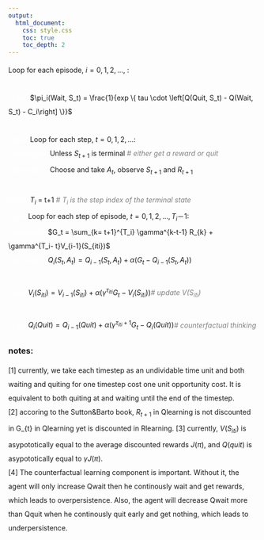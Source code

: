 ```yaml
---
output:
  html_document:
    css: style.css
    toc: true
    toc_depth: 2
---
```

<style>
    p {line-height: 2em;}
</style>

Loop for each episode, $i = 0, 1, 2, ...$, :   
\
<span style="color:white">space</span> $\pi_i(Wait, S_t) = \frac{1}{exp \{ tau \cdot \left[Q(Quit, S_t) - Q(Wait, S_t) - C_i\right] \}}$  
\
<span style="color:white">space</span> Loop for each step, $t = 0, 1, 2, ...$:  
<span style="color:white">spacespace</span> Unless $S_{t+1}$ is terminal <span style="color:grey">*#    either get a reward or quit*</span>  
<span style="color:white">spacespace</span> Choose and take $A_t$, observe $S_{t+1}$ and $R_{t+1}$  
\
<span style="color:white">space</span> $T_i$ = t+1 <span style="color:grey">*#    $T_i$ is the step index of the terminal state*</span>  
<span style="color:white">space</span>Loop for each step of episode, $t = 0, 1, 2, ..., T_i－1$:  
<span style="color:white">spacespace</span>$G_t = \sum_{k= t+1}^{T_i} \gamma^{k-t-1} R_{k} + \gamma^{T_i- t}V_{i-1}(S_{iti})$     
<span style="color:white">spacespace</span>$Q_{i}(S_t, A_t) = Q_{i-1}(S_t, A_t) + \alpha(G_t - Q_{i-1}(S_t, A_t))$  
\
<span style="color:white">space</span>$V_{i}(S_{iti}) = V_{i-1}(S_{iti}) + \alpha(\gamma^{\tau_{iti}}G_t - V_{i}(S_{iti}))$<span style="color:grey">*#    update $V(S_{iti})$* </span>    
\
<span style="color:white">space</span>$Q_{i}(Quit) = Q_{i-1}(Quit) + \alpha(\gamma^{\tau_{iti}+1}G_t - Q_{i}(Quit))$<span style="color:grey">*#    counterfactual thinking* </span>

### notes:
[1] currently, we take each timestep as an undividable time unit and both waiting and quiting for one timestep cost one unit opportunity cost. It is equivalent to both quiting at and waiting until the end of the timestep.      
[2] accoring to the Sutton&Barto book, $R_{t+1}$ in Qlearning is not discounted in G_{t} in Qlearning yet is discounted in Rlearning.
[3] currently, $V(S_{iti})$ is asypototically equal to the average discounted rewards $J(\pi)$, and $Q(quit)$ is asypototically equal to $\gamma J(\pi)$.  
[4] The counterfactual learning component is important. Without it, the agent will only increase Qwait then he continously wait and get rewards, which leads to overpersistence. Also, the agent will decrease Qwait more than Qquit when he continously quit early and get nothing, which leads to underpersistence. 
